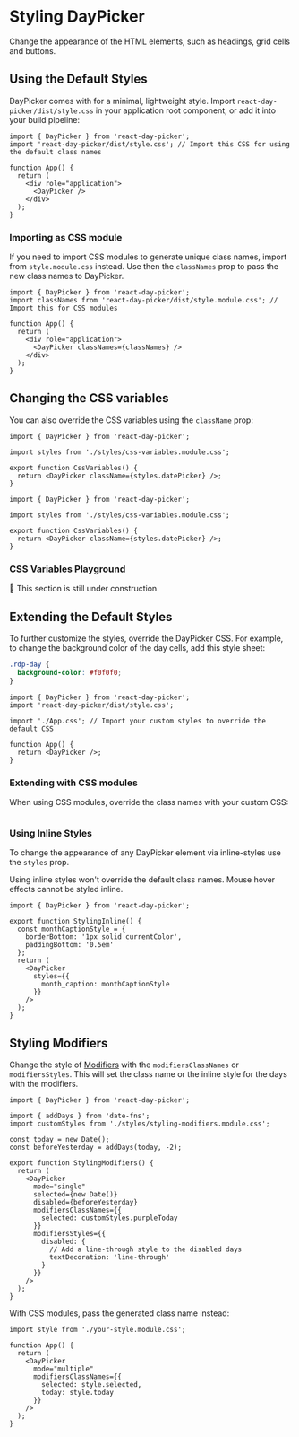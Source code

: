 
# Styling DayPicker

Change the appearance of the HTML elements, such as headings, grid cells and
buttons.

## Using the Default Styles

DayPicker comes with for a minimal, lightweight style. Import
`react-day-picker/dist/style.css` in your application root component, or add it
into your build pipeline:

```tsx showLineNumbers filename="App.tsx" {2}
import { DayPicker } from 'react-day-picker';
import 'react-day-picker/dist/style.css'; // Import this CSS for using the default class names

function App() {
  return (
    <div role="application">
      <DayPicker />
    </div>
  );
}
```

### Importing as CSS module

If you need to import CSS modules to generate unique class names, import from `style.module.css`
instead. Use then the `classNames` prop to pass the new class names to DayPicker.

```tsx showLineNumbers filename="App.tsx" {2,7} showLineNumbers
import { DayPicker } from 'react-day-picker';
import classNames from 'react-day-picker/dist/style.module.css'; // Import this for CSS modules

function App() {
  return (
    <div role="application">
      <DayPicker classNames={classNames} />
    </div>
  );
}
```

## Changing the CSS variables

You can also override the CSS variables using the `className` prop:

```tsx example fileName="styles/css-variables.module.css"
import { DayPicker } from 'react-day-picker';

import styles from './styles/css-variables.module.css';

export function CssVariables() {
  return <DayPicker className={styles.datePicker} />;
}
```

```tsx example fileName="CssVariables.tsx"
import { DayPicker } from 'react-day-picker';

import styles from './styles/css-variables.module.css';

export function CssVariables() {
  return <DayPicker className={styles.datePicker} />;
}
```

### CSS Variables Playground

🚧 This section is still under construction.

## Extending the Default Styles

To further customize the styles, override the DayPicker CSS. For example, to
change the background color of the day cells, add this style sheet:

```css showLineNumbers filename="App.css"
.rdp-day {
  background-color: #f0f0f0;
}
```

```tsx filename="App.tsx" {4}
import { DayPicker } from 'react-day-picker';
import 'react-day-picker/dist/style.css';

import './App.css'; // Import your custom styles to override the default CSS

function App() {
  return <DayPicker />;
}
```

### Extending with CSS modules

When using CSS modules, override the class names with your custom CSS:

```css example fileName="styles/styling-css-modules.module.css"

```

### Using Inline Styles

To change the appearance of any DayPicker element via inline-styles use the
`styles` prop.

Using inline styles won't override the default class names. Mouse hover effects
cannot be styled inline.

```tsx example fileName="StylingInline.tsx"
import { DayPicker } from 'react-day-picker';

export function StylingInline() {
  const monthCaptionStyle = {
    borderBottom: '1px solid currentColor',
    paddingBottom: '0.5em'
  };
  return (
    <DayPicker
      styles={{
        month_caption: monthCaptionStyle
      }}
    />
  );
}
```

## Styling Modifiers

Change the style of [Modifiers](/basics/modifiers) with the
`modifiersClassNames` or `modifiersStyles`. This will set the class name or the
inline style for the days with the modifiers.

```tsx example fileName="StylingModifiers.tsx"
import { DayPicker } from 'react-day-picker';

import { addDays } from 'date-fns';
import customStyles from './styles/styling-modifiers.module.css';

const today = new Date();
const beforeYesterday = addDays(today, -2);

export function StylingModifiers() {
  return (
    <DayPicker
      mode="single"
      selected={new Date()}
      disabled={beforeYesterday}
      modifiersClassNames={{
        selected: customStyles.purpleToday
      }}
      modifiersStyles={{
        disabled: {
          // Add a line-through style to the disabled days
          textDecoration: 'line-through'
        }
      }}
    />
  );
}
```

With CSS modules, pass the generated class name instead:

```tsx {7-10,1} showLineNumbers
import style from './your-style.module.css';

function App() {
  return (
    <DayPicker
      mode="multiple"
      modifiersClassNames={{
        selected: style.selected,
        today: style.today
      }}
    />
  );
}
```
